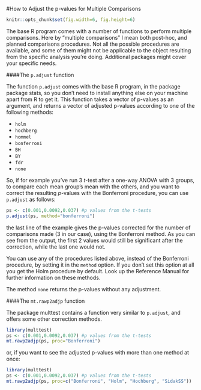 #How to Adjust the p-values for Multiple Comparisons

```r
knitr::opts_chunk$set(fig.width=6, fig.height=6)
```

The base R program comes with a number of functions to perform multiple comparisons. Here by "multiple comparisons" I mean both post-hoc, and planned comparisons procedures. Not all the possible procedures are available, and some of them might not be applicable to the object resulting from the specific analysis you're doing. Additional packages might cover your specific needs.

####The `p.adjust` function

The function `p.adjust` comes with  the base R program, in the package package stats, so you don't need to install anything else on your machine apart from R to get it. This function takes a vector of p-values as an argument, and returns a vector of adjusted p-values according to one of the following methods:

- `holm`
- `hochberg`
- `hommel`
- `bonferroni`
- `BH`
- `BY`
- `fdr`
- `none`

So, if for example you've run 3 *t*-test after a one-way ANOVA with 3 groups, to compare each mean group's mean with the others, and you want to correct the resulting *p*-values with the Bonferroni procedure, you can use `p.adjust` as follows:

```r
ps <- c(0.001,0.0092,0.037) #p values from the t-tests
p.adjust(ps, method="bonferroni")
```

the last line of the example gives the p-values corrected for the number of comparisons made (3 in our case), using the Bonferroni method. As you can see from the output, the first 2 values would still be significant after the correction, while the last one would not. 

You can use any of the procedures listed above, instead of the Bonferroni procedure, by setting it in the `method` option. If you don't set this option at all you get the Holm procedure by default. Look up the Reference Manual for further information on these methods.

The method `none` returns the p-values without any adjustment.


####The `mt.rawp2adjp` function

The package multtest contains a function very similar to `p.adjust`, and offers some other correction methods.
```r
library(multtest)
ps <- c(0.001,0.0092,0.037) #p values from the t-tests
mt.rawp2adjp(ps, proc="Bonferroni")
```

or, if you want to see the adjusted p-values with more than one method at once:

```r
library(multtest)
ps <- c(0.001,0.0092,0.037) #p values from the t-tests
mt.rawp2adjp(ps, proc=c("Bonferroni", "Holm", "Hochberg", "SidakSS"))
```
